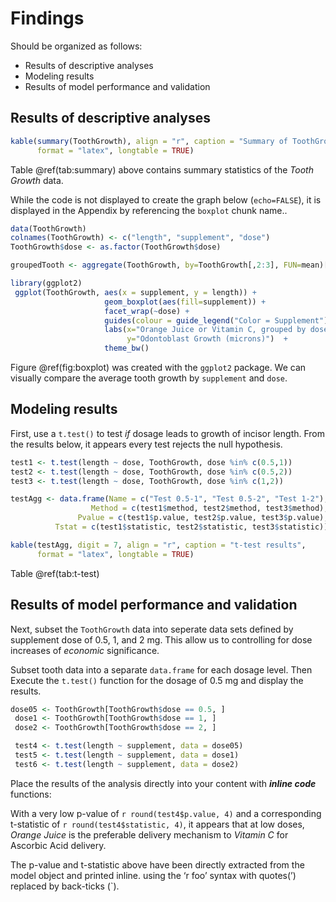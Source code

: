 # Findings {#findings .unnumbered}

Should be organized as follows:

 - Results of descriptive analyses
 - Modeling results
 - Results of model performance and validation

## Results of descriptive analyses  {#findings-descriptive .unnumbered}
 

```r
kable(summary(ToothGrowth), align = "r", caption = "Summary of ToothGrowth data",
      format = "latex", longtable = TRUE)
```

Table \@ref(tab:summary) above contains summary statistics of the _Tooth Growth_ data.

While the code is not displayed to create the graph below (`echo=FALSE`), it is displayed in the Appendix by referencing the `boxplot` chunk name..

```r
data(ToothGrowth)
colnames(ToothGrowth) <- c("length", "supplement", "dose")
ToothGrowth$dose <- as.factor(ToothGrowth$dose)

groupedTooth <- aggregate(ToothGrowth, by=ToothGrowth[,2:3], FUN=mean)[,1:3]

library(ggplot2)
 ggplot(ToothGrowth, aes(x = supplement, y = length)) + 
                     geom_boxplot(aes(fill=supplement)) + 
                     facet_wrap(~dose) + 
                     guides(colour = guide_legend("Color = Supplement")) + 
                     labs(x="Orange Juice or Vitamin C, grouped by dose", 
                          y="Odontoblast Growth (microns)")  +
                     theme_bw()
```

Figure \@ref(fig:boxplot) was created with the `ggplot2` package. We can visually compare the average tooth growth by `supplement` and `dose`.

## Modeling results  {.unnumbered}

First, use a `t.test()` to test _if_ dosage leads to growth of incisor length. From the results below, it appears every test rejects the null hypothesis.

```r
test1 <- t.test(length ~ dose, ToothGrowth, dose %in% c(0.5,1)) 
test2 <- t.test(length ~ dose, ToothGrowth, dose %in% c(0.5,2))
test3 <- t.test(length ~ dose, ToothGrowth, dose %in% c(1,2)) 

testAgg <- data.frame(Name = c("Test 0.5-1", "Test 0.5-2", "Test 1-2"),
                  Method = c(test1$method, test2$method, test3$method), 
               Pvalue = c(test1$p.value, test2$p.value, test3$p.value), 
          Tstat = c(test1$statistic, test2$statistic, test3$statistic))

kable(testAgg, digit = 7, align = "r", caption = "t-test results", 
      format = "latex", longtable = TRUE)
```

Table \@ref(tab:t-test)

## Results of model performance and validation  {.unnumbered}

Next, subset the `ToothGrowth` data into seperate data sets defined by supplement dose of 0.5, 1, and 2 mg. This allow us to controlling for dose increases of _economic_ significance.

Subset tooth data into a separate `data.frame` for each dosage level. Then Execute the `t.test()` function for the dosage of 0.5 mg and display the results. 

```r
dose05 <- ToothGrowth[ToothGrowth$dose == 0.5, ] 
 dose1 <- ToothGrowth[ToothGrowth$dose == 1, ]
 dose2 <- ToothGrowth[ToothGrowth$dose == 2, ]

 test4 <- t.test(length ~ supplement, data = dose05)
 test5 <- t.test(length ~ supplement, data = dose1)
 test6 <- t.test(length ~ supplement, data = dose2)
```

Place the results of the analysis directly into your content with ***inline code*** functions:

With a very low p-value of `r round(test4$p.value, 4)` and a corresponding t-statistic of `r round(test4$statistic, 4)`, it appears that at low doses, _Orange Juice_ is the preferable delivery mechanism to _Vitamin C_ for Ascorbic Acid delivery.

The p-value and t-statistic above have been directly extracted from the model object and printed inline. using the 'r foo' syntax with quotes(') replaced by back-ticks (`).




